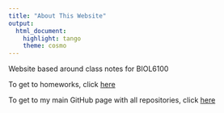 ```yaml
---
title: "About This Website"
output: 
  html_document: 
    highlight: tango
    theme: cosmo
---
```


Website based around class notes for BIOL6100

To get to homeworks, click [here](https://noahmattheis.github.io/MattheisBIOL6100/)

To get to my main GitHub page with all repositories, click [here](https://github.com/NoahMattheis)
